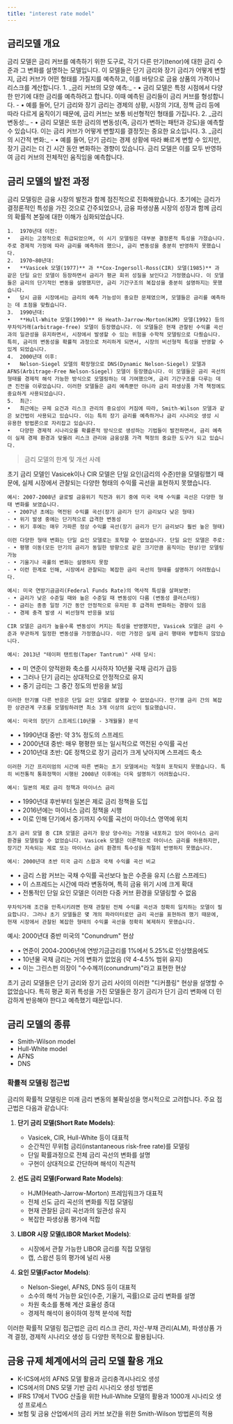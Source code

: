```yaml
---
title: "interest rate model"
---
```

## 금리모델 개요 
<GCallout severity="success" title ="interest rate model">
금리 모델은 금리 커브를 예측하기 위한 도구로, 각기 다른 만기(tenor)에 대한 금리 수준과 그 변화를 설명하는 모델입니다. 이 모델들은 단기 금리와 장기 금리가 어떻게 변할지, 금리 커브가 어떤 형태를 가질지를 예측하고, 이를 바탕으로 금융 상품의 가격이나 리스크를 계산합니다.
</GCallout>

<GCallout severity="info" title ="금리모델의 주요 목적">
	1.	_금리 커브의 모양 예측:_
	    - •	금리 모델은 특정 시점에서 다양한 만기에 대한 금리를 예측하려고 합니다. 이때 예측된 금리들이 금리 커브를 형성합니다.
	    - •	예를 들어, 단기 금리와 장기 금리는 경제의 상황, 시장의 기대, 정책 금리 등에 따라 다르게 움직이기 때문에, 금리 커브는 보통 비선형적인 형태를 가집니다.
	2.	_금리 변동성:_
	    - •	금리 모델은 또한 금리의 변동성(즉, 금리가 변하는 패턴과 강도)을 예측할 수 있습니다. 이는 금리 커브가 어떻게 변할지를 결정짓는 중요한 요소입니다.
	3.	_금리의 시간적 변화:_
	    - •	예를 들어, 단기 금리는 경제 상황에 따라 빠르게 변할 수 있지만, 장기 금리는 더 긴 시간 동안 변화하는 경향이 있습니다. 금리 모델은 이를 모두 반영하여 금리 커브의 전체적인 움직임을 예측합니다.
</GCallout>

## 금리 모델의 발전 과정
금리 모델링은 금융 시장의 발전과 함께 점진적으로 진화해왔습니다. 초기에는 금리가 결정론적인 특성을 가진 것으로 간주되었으나, 금융 파생상품 시장의 성장과 함께 금리의 확률적 본질에 대한 이해가 심화되었습니다.

	1.	1970년대 이전:
	•	금리는 고정적으로 취급되었으며, 이 시기 모델링은 대부분 결정론적 특성을 가졌습니다. 주로 경제적 가정에 따라 금리를 예측하려 했으나, 금리 변동성을 충분히 반영하지 못했습니다.
	2.	1970~80년대:
	•	**Vasicek 모델(1977)** 과 **Cox-Ingersoll-Ross(CIR) 모델(1985)** 과 같은 단일 요인 모델이 등장하면서 금리가 평균 회귀 성질을 보인다고 가정했습니다. 이 모델들은 금리의 단기적인 변동을 설명했지만, 금리 기간구조의 복잡성을 충분히 설명하지는 못했습니다.
	•	당시 금융 시장에서는 금리의 예측 가능성이 중요한 문제였으며, 모델들은 금리를 예측하는 데 초점을 맞췄습니다.
	3.	1990년대:
	•	**Hull-White 모델(1990)** 와 Heath-Jarrow-Morton(HJM) 모델(1992) 등의 무차익거래(arbitrage-free) 모델이 등장했습니다. 이 모델들은 현재 관찰된 수익률 곡선과의 일관성을 유지하면서, 시장에서 발생할 수 있는 위험을 수학적 모델링으로 다뤘습니다. 특히, 금리의 변동성을 확률적 과정으로 처리하게 되면서, 시장의 비선형적 특성을 반영할 수 있게 되었습니다.
	4.	2000년대 이후:
	•	Nelson-Siegel 모델의 확장형으로 DNS(Dynamic Nelson-Siegel) 모델과 AFNS(Arbitrage-Free Nelson-Siegel) 모델이 등장했습니다. 이 모델들은 금리 곡선의 형태를 경제적 해석 가능한 방식으로 모델링하는 데 기여했으며, 금리 기간구조를 다루는 데 큰 진전을 이루었습니다. 이러한 모델들은 금리 예측뿐만 아니라 금리 파생상품 가격 책정에도 중요하게 사용되었습니다.
	5.	최근:
	•	최근에는 규제 요건과 리스크 관리의 중요성이 커짐에 따라, Smith-Wilson 모델과 같은 보간법이 사용되고 있습니다. 이는 특히 장기 금리를 예측하거나 금리 시나리오 생성 시 유용한 방법론으로 자리잡고 있습니다.
	•	다양한 경제적 시나리오를 확률론적 방식으로 생성하는 기법들이 발전하면서, 금리 예측이 실제 경제 환경과 맞물려 리스크 관리와 금융상품 가격 책정의 중요한 도구가 되고 있습니다.


> 금리 모델의 한계 및 개선 사례
  <TabView scrollable>
  <TabPanel header="1. 수익률 곡선의 다양한 형태 포착 실패 ">
    초기 금리 모델인 Vasicek이나 CIR 모델은 단일 요인(금리의 수준)만을 모델링했기 때문에, 실제 시장에서 관찰되는 다양한 형태의 수익률 곡선을 표현하지 못했습니다.

    예시: 2007-2008년 글로벌 금융위기 직전과 위기 중에 미국 국채 수익률 곡선은 다양한 형태 변화를 보였습니다.
    - • 2007년 초에는 역전된 수익률 곡선(장기 금리가 단기 금리보다 낮은 형태)
    - • 위기 발생 중에는 단기적으로 급격한 변동성
    - • 위기 후에는 매우 가파른 정상 수익률 곡선(장기 금리가 단기 금리보다 훨씬 높은 형태)

    이런 다양한 형태 변화는 단일 요인 모델로는 포착할 수 없었습니다. 단일 요인 모델은 주로:
    - • 평행 이동(모든 만기의 금리가 동일한 방향으로 같은 크기만큼 움직이는 현상)만 모델링 가능
    - • 기울기나 곡률의 변화는 설명하지 못함
    - • 이런 한계로 인해, 시장에서 관찰되는 복잡한 금리 곡선의 형태를 설명하기 어려웠습니다.
  </TabPanel>
  <TabPanel header="2. 역사적으로 관찰된 금리의 통계적 특성 불일치 ">
    
    예시: 미국 연방기금금리(Federal Funds Rate)의 역사적 특성을 살펴보면:
    - • 금리가 낮은 수준일 때와 높은 수준일 때 변동성이 다름 (변동성 클러스터링)
    - • 금리는 종종 일정 기간 동안 안정적으로 유지된 후 급격히 변화하는 경향이 있음
    - • 경제 충격 발생 시 비선형적 반응을 보임

    CIR 모델은 금리가 높을수록 변동성이 커지는 특성을 반영했지만, Vasicek 모델은 금리 수준과 무관하게 일정한 변동성을 가정했습니다. 이런 가정은 실제 금리 행태와 부합하지 않았습니다.

  </TabPanel>
  <TabPanel header="3. 금리 만기 간 상관관계 구조의 부정확한 표현 ">
    
    예시: 2013년 "테이퍼 탠트럼(Taper Tantrum)" 사태 당시:

   - • 미 연준이 양적완화 축소를 시사하자 10년물 국채 금리가 급등
   - • 그러나 단기 금리는 상대적으로 안정적으로 유지
   - • 중기 금리는 그 중간 정도의 반응을 보임

    이러한 만기별 다른 반응은 단일 요인 모델로 설명할 수 없었습니다. 만기별 금리 간의 복잡한 상관관계 구조를 모델링하려면 최소 3개 이상의 요인이 필요했습니다.

  </TabPanel>
  <TabPanel header="4. 금리 기간 프리미엄의 시간 가변성 미반영 ">
    
    예시: 미국의 장단기 스프레드(10년물 - 3개월물) 분석

   - • 1990년대 중반: 약 3% 정도의 스프레드
   - • 2000년대 중반: 매우 평평한 또는 일시적으로 역전된 수익률 곡선
   - • 2010년대 초반: QE 정책으로 장기 금리가 크게 낮아지며 스프레드 축소

    이러한 기간 프리미엄의 시간에 따른 변화는 초기 모델에서는 적절히 포착되지 못했습니다. 특히 비전통적 통화정책이 시행된 2008년 이후에는 더욱 설명하기 어려웠습니다.

  </TabPanel>
  <TabPanel header="5. 극단적 금리 환경에서의 한계 ">
    
    예시: 일본의 제로 금리 정책과 마이너스 금리

   - • 1990년대 후반부터 일본은 제로 금리 정책을 도입
   - • 2016년에는 마이너스 금리 정책을 시행
   - • 이로 인해 단기에서 중기까지 수익률 곡선이 마이너스 영역에 위치

    초기 금리 모델 중 CIR 모델은 금리가 항상 양수라는 가정을 내포하고 있어 마이너스 금리 환경을 모델링할 수 없었습니다. Vasicek 모델은 이론적으로 마이너스 금리를 허용하지만, 장기간 지속되는 제로 또는 마이너스 금리 환경의 특수성을 적절히 반영하지 못했습니다.

  </TabPanel>
  <TabPanel header="6. 무차익거래 조건과의 불일치 ">
    
    예시: 2000년대 초반 미국 금리 스왑과 국채 수익률 곡선 비교

   - • 금리 스왑 커브는 국채 수익률 곡선보다 높은 수준을 유지 (스왑 스프레드)
   - • 이 스프레드는 시간에 따라 변동하며, 특히 금융 위기 시에 크게 확대
   - • 전통적인 단일 요인 모델은 이러한 다중 커브 환경을 모델링할 수 없음

    무차익거래 조건을 만족시키려면 현재 관찰된 전체 수익률 곡선과 정확히 일치하는 모델이 필요합니다. 그러나 초기 모델들은 몇 개의 파라미터로만 금리 곡선을 표현하려 했기 때문에, 현재 시장에서 관찰된 복잡한 형태의 수익률 곡선을 정확히 복제하지 못했습니다.

  </TabPanel>
  <TabPanel header="7. 시장 데이터와의 보정 문제 ">

  예시: 2000년대 중반 미국의 "Conundrum" 현상

   - • 연준이 2004-2006년에 연방기금금리를 1%에서 5.25%로 인상했음에도
   - • 10년물 국채 금리는 거의 변화가 없었음 (약 4-4.5% 범위 유지)
   - • 이는 그린스펀 의장이 "수수께끼(conundrum)"라고 표현한 현상
  
  초기 금리 모델들은 단기 금리와 장기 금리 사이의 이러한 "디커플링" 현상을 설명할 수 없었습니다. 특히 평균 회귀 특성을 가진 모델들은 장기 금리가 단기 금리 변화에 더 민감하게 반응해야 한다고 예측했기 때문입니다.

  </TabPanel>
  </TabView>



## 금리 모델의 종류

- Smith-Wilson model
- Hull-White model
- AFNS  
- DNS 



### 확률적 모델링 접근법

금리의 확률적 모델링은 미래 금리 변동의 불확실성을 명시적으로 고려합니다. 주요 접근법은 다음과 같습니다:

1. **단기 금리 모델(Short Rate Models)**:
   - Vasicek, CIR, Hull-White 등이 대표적
   - 순간적인 무위험 금리(instantaneous risk-free rate)를 모델링
   - 단일 확률과정으로 전체 금리 곡선의 변화를 설명
   - 구현이 상대적으로 간단하며 해석이 직관적

2. **선도 금리 모델(Forward Rate Models)**:
   - HJM(Heath-Jarrow-Morton) 프레임워크가 대표적
   - 전체 선도 금리 곡선의 변화를 직접 모델링
   - 현재 관찰된 금리 곡선과의 일관성 유지
   - 복잡한 파생상품 평가에 적합

3. **LIBOR 시장 모델(LIBOR Market Models)**:
   - 시장에서 관찰 가능한 LIBOR 금리를 직접 모델링
   - 캡, 스왑션 등의 평가에 널리 사용

4. **요인 모델(Factor Models)**:
   - Nelson-Siegel, AFNS, DNS 등이 대표적
   - 소수의 해석 가능한 요인(수준, 기울기, 곡률)으로 금리 변화를 설명
   - 차원 축소를 통해 계산 효율성 증대
   - 경제적 해석이 용이하여 정책 분석에 적합

이러한 확률적 모델링 접근법은 금리 리스크 관리, 자산-부채 관리(ALM), 파생상품 가격 결정, 경제적 시나리오 생성 등 다양한 목적으로 활용됩니다.

## 금융 규제 체계에서의 금리 모델 활용 개요

- K-ICS에서의 AFNS 모델 활용과 금리충격시나리오 생성 
- ICS에서의 DNS 모델 기반 금리 시나리오 생성 방법론
- IFRS 17에서 TVOG 산출을 위한 Hull-White 모델의 활용과 1000개 시나리오 생성 프로세스
- 보험 및 금융 산업에서의 금리 커브 보간을 위한 Smith-Wilson 방법론의 적용

